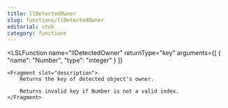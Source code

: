 ```yaml
---
title: llDetectedOwner
slug: functions/llDetectedOwner
editorial: stub
category: functions
---
```


<LSLFunction
	name="llDetectedOwner"
	returnType="key"
	arguments={[
	{
		"name": "Number",
		"type": "integer"
	}
]}
>
	<Fragment slot="description">
		Returns the key of detected object's owner.
		
		Returns invalid key if Number is not a valid index.
	</Fragment>
</LSLFunction>
